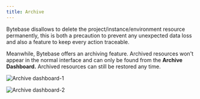 ```yaml
---
title: Archive
---
```


Bytebase disallows to delete the project/instance/environment resource permanently, this is both a precaution to prevent any unexpected data loss and also a feature to keep every action traceable.

Meanwhile, Bytebase offers an archiving feature. Archived resources won't appear in the normal interface and can only be found from the **Archive Dashboard.** Archived resources can still be restored any time.

![Archive dashboard-1](/content/docs/administration/archive/archive-dashboard-1.webp)

![Archive dashboard-2](/content/docs/administration/archive/archive-dashboard-2.webp)
